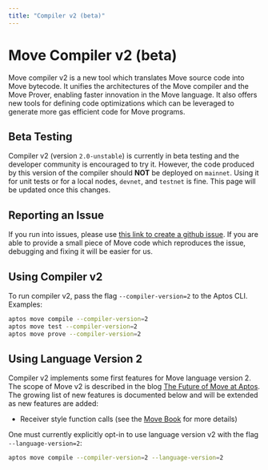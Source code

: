 ```yaml
---
title: "Compiler v2 (beta)"
---
```


# Move Compiler v2 (beta)

Move compiler v2 is a new tool which translates Move source code into Move bytecode. It unifies the architectures of the Move compiler and the Move Prover, enabling faster innovation in the Move language. It also offers new tools for defining code optimizations which can be leveraged to generate more gas efficient code for Move programs.

## Beta Testing

Compiler v2 (version `2.0-unstable`) is currently in beta testing and the developer community is encouraged to try it. However, the code produced by this version of the compiler should **NOT** be deployed on `mainnet`. Using it for unit tests or for a local nodes, `devnet`, and `testnet` is fine. This page will be updated once this changes.

## Reporting an Issue

If you run into issues, please use [this link to create a github issue][bug]. If you are able to provide a small piece of Move code which reproduces the issue, debugging and fixing it will be easier for us.

[bug]: https://github.com/aptos-labs/aptos-core/issues/new?title=[compiler-v2]%20%3CPLEASE%20NAME%20IT%3E&body=%3CPLEASE%20DESCRIBE%20IT%3E&labels=compiler-v2&projects=aptos-labs/16

## Using Compiler v2

To run compiler v2, pass the flag `--compiler-version=2` to the Aptos CLI. Examples:

```bash filename="Terminal"
aptos move compile --compiler-version=2
aptos move test --compiler-version=2
aptos move prove --compiler-version=2
```

## Using Language Version 2

Compiler v2 implements some first features for Move language version 2. The scope of Move v2 is described in the blog [The Future of Move at Aptos](https://medium.com/aptoslabs/the-future-of-move-at-aptos-17d0656dcc31). The growing list of new features is documented below and will be extended as new features are added:

- Receiver style function calls (see the [Move Book](learn-move/book/functions.mdx) for more details)

One must currently explicitly opt-in to use language version v2 with the flag `--language-version=2`:

```bash filename="Terminal"
aptos move compile --compiler-version=2 --language-version=2
```
